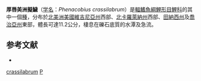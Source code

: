 {{Speciesbox
| name = 厚唇美洲擬鱥
| status = NE
| status_system = IUCN3.1
| genus = Phenacobius
| species = crassilabrum
| authority = Minckley & Craddock, 1962
| synonyms = 
}}
'''厚唇美洲擬鱥'''（[[学名|学名]]：''Phenacobius crassilabrum''）是[[輻鰭魚綱|輻鰭魚綱]][[鯉形目|鯉形目]][[鯉科|鯉科]]的其中一個[[種|種]]，分布於[[北美洲|北美洲]][[美國|美國]][[維吉尼亞州|維吉尼亞州]]西部、[[北卡羅萊納州|北卡羅萊納州]]西部、[[田納西州|田納西州]]及[[喬治亞州|喬治亞州]]東部，體長可達11.2公分，棲息在礫石底質的水潭及急流。
==参考文献==
*{{FishBase_species|genus=Phenacobius|species=crassilabrum|year=2011|month=12}}
{{Taxonbar|from=Q1105009}}

[[Category:美洲擬鱥屬|crassilabrum]]
[[Category:1962年描述的鱼类|P]]